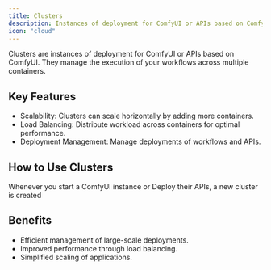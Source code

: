 ```yaml
---
title: Clusters
description: Instances of deployment for ComfyUI or APIs based on ComfyUI.
icon: "cloud"
---
```


Clusters are instances of deployment for ComfyUI or APIs based on ComfyUI. They manage the execution of your workflows across multiple containers.


## Key Features
  - Scalability: Clusters can scale horizontally by adding more containers.
  - Load Balancing: Distribute workload across containers for optimal performance.
  - Deployment Management: Manage deployments of workflows and APIs.

## How to Use Clusters

Whenever you start a ComfyUI instance or Deploy their APIs, a new cluster is created

## Benefits
  - Efficient management of large-scale deployments.
  - Improved performance through load balancing.
  - Simplified scaling of applications.